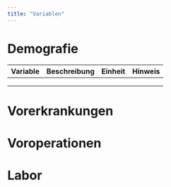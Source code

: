 ```yaml
---
title: "Variablen"
---
```


# Demografie

| Variable | Beschreibung | Einheit | Hinweis |
|----------|--------------|---------|---------|
|          |              |         |         |
|          |              |         |         |
|          |              |         |         |

# Vorerkrankungen

# Voroperationen

# Labor
